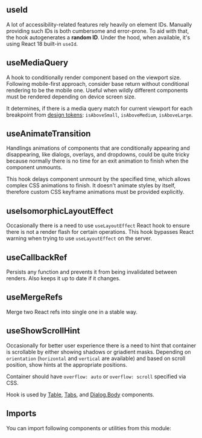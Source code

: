 


<Layout title="Hooks" description="Collection of various utility hooks, which help with developing even advanced non-standard behaviors.">

## useId

A lot of accessibility-related features rely heavily on element IDs. Manually providing such IDs is both cumbersome and error-prone. To aid with that, the hook autogenerates a **random ID**. Under the hood, when available, it's using React 18 built-in `useId`.

<Example title="Basic usage" path="hooks/use-id-basic-usage">
  <UseIdBasicUsage />
</Example>

## useMediaQuery

A hook to conditionally render component based on the viewport size. Following mobile-first approach, consider base return without conditional rendering to be the mobile one. Useful when wildly different components must be rendered depending on device screen size.

It determines, if there is a media query match for current viewport for each breakpoint from [design tokens](/foundation/design-tokens): `isAboveSmall`, `isAboveMedium`, `isAboveLarge`.

<Example title="Basic usage" path="hooks/use-media-query-basic-usage">
  <UseMediaQueryBasicUsage />
</Example>

## useAnimateTransition

Handlings animations of components that are conditionally appearing and disappearing, like dialogs, overlays, and dropdowns, could be quite tricky because normally there is no time for an exit animation to finish when the component unmounts.

This hook delays component unmount by the specified time, which allows complex CSS animations to finish. It doesn't animate styles by itself, therefore custom CSS keyframe animations must be provided explicitly.

<Example title="Basic usage" path="hooks/use-animate-transition-basic-usage">
  <UseAnimateTransitionBasicUsage />
</Example>

## useIsomorphicLayoutEffect

Occasionally there is a need to use `useLayoutEffect` React hook to ensure there is not a render flash for certain operations. This hook bypasses React warning when trying to use `useLayoutEffect` on the server.

## useCallbackRef

Persists any function and prevents it from being invalidated between renders. Also keeps it up to date if it changes.

## useMergeRefs

Merge two React refs into single one in a stable way.

## useShowScrollHint

Occasionally for better user experience there is a need to hint that container is scrollable by either showing shadows or griadient masks. Depending on `orientation` (`horizontal` and `vertical` are available) and based on scroll position, show hints at the appropriate positions.

Container should have `overflow: auto` or `overflow: scroll` specified via CSS.

Hook is used by [Table](/components/table), [Tabs](/components/tabs), and [Dialog.Body](/components/dialog) components.

## Imports

You can import following components or utilities from this module:

<Imports module={HooksExports} path="@datacamp/waffles/hooks" />

</Layout>
